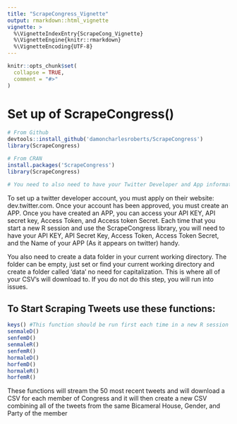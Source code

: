 ```yaml
---
title: "ScrapeCongress_Vignette"
output: rmarkdown::html_vignette
vignette: >
  %\VignetteIndexEntry{ScrapeCong_Vignette}
  %\VignetteEngine{knitr::rmarkdown}
  %\VignetteEncoding{UTF-8}
---
```


```r
knitr::opts_chunk$set(
  collapse = TRUE,
  comment = "#>"
)
```

# Set up of ScrapeCongress()
```r
# From Github
devtools::install_github('damoncharlesroberts/ScrapeCongress')
library(ScrapeCongress)

# From CRAN
install.packages('ScrapeCongress')
library(ScrapeCongress)

# You need to also need to have your Twitter Developer and App information handy. You will recieve a  prompt in your RStudio Console to enter this information to authenticate you. 

```
To set up a twitter developer account, you must apply on their website: dev.twitter.com. Once your account has been approved, you must create an APP. Once you have created an APP, you can access your API KEY, API secret key, Access Token, and Access token Secret. Each time that you start a new R session and use the ScrapeCongress library, you will need to have your API KEY, API Secret Key, Access Token, Access Token Secret, and the Name of your APP (As it appears on twitter) handy.

You also need to create a data folder in your current working directory. The folder can be empty, just set or find your current working directory and create a folder called 'data' no need for capitalization. This is where all of your CSV's will download to. If you do not do this step, you will run into issues.

## To Start Scraping Tweets use these functions:
```r
keys() #This function should be run first each time in a new R session
senmaleD()
senfemD()
senmaleR()
senfemR()
hormaleD()
horfemD()
hormaleR()
horfemR()
```

These functions will stream the 50 most recent tweets and will download a CSV for each member of Congress and it will then create a new CSV combining all of the tweets from the same Bicameral House, Gender, and Party of the member
